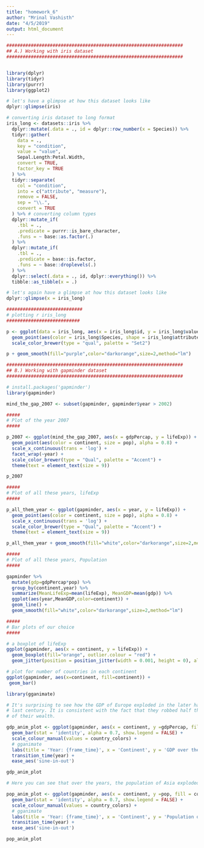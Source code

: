 ```yaml
---
title: "homework_6"
author: "Mrinal Vashisth"
date: "4/5/2019"
output: html_document
---
```


```r

#################################################################
## A.) Working with iris dataset
#################################################################


library(dplyr)
library(tidyr)
library(purrr)
library(ggplot2)

# let's have a glimpse at how this dataset looks like
dplyr::glimpse(iris)

# converting iris dataset to long format
iris_long <- datasets::iris %>%
  dplyr::mutate(.data = ., id = dplyr::row_number(x = Species)) %>%
  tidyr::gather(
    data = .,
    key = "condition",
    value = "value",
    Sepal.Length:Petal.Width,
    convert = TRUE,
    factor_key = TRUE
  ) %>%
  tidyr::separate(
    col = "condition",
    into = c("attribute", "measure"),
    remove = FALSE,
    sep = "\\.",
    convert = TRUE
  ) %>% # converting column types
  dplyr::mutate_if(
    .tbl = .,
    .predicate = purrr::is_bare_character,
    .funs = ~ base::as.factor(.)
  ) %>%
  dplyr::mutate_if(
    .tbl = .,
    .predicate = base::is.factor,
    .funs = ~ base::droplevels(.)
  ) %>%
  dplyr::select(.data = ., id, dplyr::everything()) %>%
  tibble::as_tibble(x = .)

# let's again have a glimpse at how this dataset looks like
dplyr::glimpse(x = iris_long)

############################
# plotting r iris_long
###########################

p <- ggplot(data = iris_long, aes(x = iris_long$id, y = iris_long$value)) +
  geom_point(aes(color = iris_long$Species, shape = iris_long$attribute)) + 
  scale_color_brewer(type = "qual", palette = "Set2") 

p + geom_smooth(fill="purple",color="darkorange",size=2,method="lm")

#################################################################
## B.) Working with gapminder dataset
#################################################################

# install.packages('gapminder')
library(gapminder)

mind_the_gap_2007 <- subset(gapminder, gapminder$year > 2002)

#####
# Plot of the year 2007
#####

p_2007 <- ggplot(mind_the_gap_2007, aes(x = gdpPercap, y = lifeExp)) +
  geom_point(aes(color = continent, size = pop), alpha = 0.8) +
  scale_x_continuous(trans = 'log') +
  facet_wrap(~year) +
  scale_color_brewer(type = "Qual", palette = "Accent") +
  theme(text = element_text(size = 9))

p_2007

#####
# Plot of all these years, lifeExp
#####

p_all_them_year <- ggplot(gapminder, aes(x = year, y = lifeExp)) +
  geom_point(aes(color = continent, size = pop), alpha = 0.8) +
  scale_x_continuous(trans = 'log') +
  scale_color_brewer(type = "Qual", palette = "Accent") +
  theme(text = element_text(size = 9))

p_all_them_year + geom_smooth(fill="white",color="darkorange",size=2,method="lm")

#####
# Plot of all these years, Population
#####

gapminder %>%
  mutate(gdp=gdpPercap*pop) %>%
  group_by(continent,year) %>%
  summarize(MeanLifeExp=mean(lifeExp), MeanGDP=mean(gdp)) %>%
  ggplot(aes(year,MeanGDP,color=continent)) + 
  geom_line() +
  geom_smooth(fill="white",color="darkorange",size=2,method="lm")

#####
# Bar plots of our choice
#####

# a boxplot of lifeExp
ggplot(gapminder, aes(x = continent, y = lifeExp)) +
  geom_boxplot(fill="orange", outlier.colour = "red") +
  geom_jitter(position = position_jitter(width = 0.001, height = 0), alpha = 1/12)

# plot for number of countries in each continent
ggplot(gapminder, aes(x=continent, fill=continent)) + 
 geom_bar() 


```

```r
library(gganimate)

# It's surprising to see how the GDP of Europe exploded in the later half of the
# last century. It is consistent with the fact that they robbed half the Earth
# of their wealth.

gdp_anim_plot <- ggplot(gapminder, aes(x = continent, y =gdpPercap, fill = continent)) +
  geom_bar(stat = 'identity', alpha = 0.7, show.legend = FALSE) +
  scale_colour_manual(values = country_colors) +
  # gganimate
  labs(title = 'Year: {frame_time}', x = 'Continent', y = 'GDP over the years') +
  transition_time(year) +
  ease_aes('sine-in-out')

gdp_anim_plot
```
```r
# Here you can see that over the years, the population of Asia exploded

pop_anim_plot <- ggplot(gapminder, aes(x = continent, y =pop, fill = continent)) +
  geom_bar(stat = 'identity', alpha = 0.7, show.legend = FALSE) +
  scale_colour_manual(values = country_colors) +
  # gganimate
  labs(title = 'Year: {frame_time}', x = 'Continent', y = 'Population over the years') +
  transition_time(year) +
  ease_aes('sine-in-out')

pop_anim_plot
```


